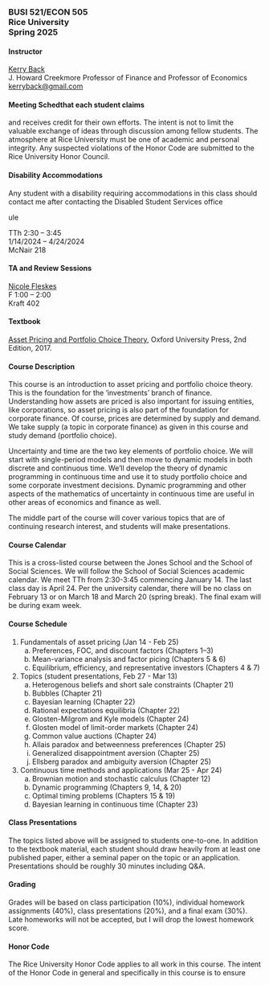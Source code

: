 ### BUSI 521/ECON 505<br>Rice University<br>Spring 2025


#### Instructor

[Kerry Back](http://kerryback.com)
<br>
J. Howard Creekmore Professor of Finance and Professor of Economics<br>
<a href="mailto:kerryback@gmail.com">kerryback@gmail.com</a>


#### Meeting Schedthat each student claims
and receives credit for their own efforts. The intent is not to limit the valuable exchange
of ideas through discussion among fellow students. The atmosphere at Rice University
must be one of academic and personal integrity. Any suspected violations of the Honor
Code are submitted to the Rice University Honor Council.

#### Disability Accommodations

Any student with a disability requiring accommodations in this class should contact me
after contacting the Disabled Student Services office

ule

TTh 2:30 -- 3:45<br>
1/14/2024 -- 4/24/2024<br>
McNair 218

#### TA and Review Sessions
[Nicole Fleskes](mailto:nkf1@rice.edu)<br>
F 1:00 -- 2:00<br>
Kraft 402


#### Textbook

[Asset Pricing and Portfolio Choice Theory](https://www.amazon.com/Portfolio-Financial-Management-Association-Synthesis/product-reviews/0190241144/ref=cm_cr_dp_d_show_all_btm?ie=UTF8&reviewerType=all_reviews), Oxford University Press, 2nd Edition, 2017.

#### Course Description

This course is an introduction to asset pricing and portfolio choice theory. This is the foundation for the ‘investments’ branch of finance. Understanding
how assets are priced is also important for issuing entities, like corporations, so asset
pricing is also part of the foundation for corporate finance. Of course, prices are determined by supply and demand. We take supply (a topic in corporate finance) as given in
this course and study demand (portfolio choice).

Uncertainty and time are the two key elements of portfolio choice. We will start with
single-period models and then move to dynamic models in both discrete and continuous
time. We’ll develop the theory of dynamic programming in continuous time and use it to
study portfolio choice and some corporate investment decisions. Dynamic programming
and other aspects of the mathematics of uncertainty in continuous time are useful in
other areas of economics and finance as well.

The middle part of the course will cover various topics that are of continuing research interest, and students will make presentations.

#### Course Calendar

This is a cross-listed course between the Jones School and the School of Social Sciences.  We will follow the School of Social Sciences academic calendar.  We meet TTh from 2:30-3:45 commencing January 14.  The last class day is April 24.  Per the university calendar, there will be no class on February 13 or on March 18 and March 20 (spring break).
The final exam will be during exam week.

#### Course Schedule 

1. Fundamentals of asset pricing (Jan 14 - Feb 25)
   a. Preferences, FOC, and discount factors (Chapters 1--3)
   b. Mean-variance analysis and factor picing (Chapters 5 & 6)
   c. Equilibrium, efficiency, and representative investors (Chapters 4 & 7)
2. Topics (student presentations, Feb 27 - Mar 13)
   a. Heterogenous beliefs and short sale constraints (Chapter 21)
   b. Bubbles (Chapter 21)
   c. Bayesian learning (Chapter 22)
   d. Rational expectations equilibria (Chapter 22)
   e. Glosten-Milgrom and Kyle models (Chapter 24)
   f. Glosten model of limit-order markets (Chapter 24)
   g. Common value auctions (Chapter 24)
   h. Allais paradox and betweenness preferences (Chapter 25)
   i. Generalized disappointment aversion (Chapter 25)
   j. Ellsberg paradox and ambiguity aversion (Chapter 25)
3. Continuous time methods and applications (Mar 25 - Apr 24)
   a. Brownian motion and stochastic calculus (Chapter 12)
   b. Dynamic programming (Chapters 9, 14, & 20)
   c. Optimal timing problems (Chapters 15 & 19)
   d. Bayesian learning in continuous time (Chapter 23)

#### Class Presentations

The topics listed above will be assigned to students one-to-one.  In addition to the textbook material, each student should draw heavily from at least one published paper, either a seminal paper on the topic or an application.  Presentations should be roughly 30 minutes including Q&A.

#### Grading

Grades will be based on class participation (10%), individual homework assignments (40%), class presentations (20%), and a final exam (30%).  Late homeworks will not be accepted, but I will drop the lowest homework score.

#### Honor Code

The Rice University Honor Code applies to all work in this course. The intent of the
Honor Code in general and specifically in this course is to ensure 